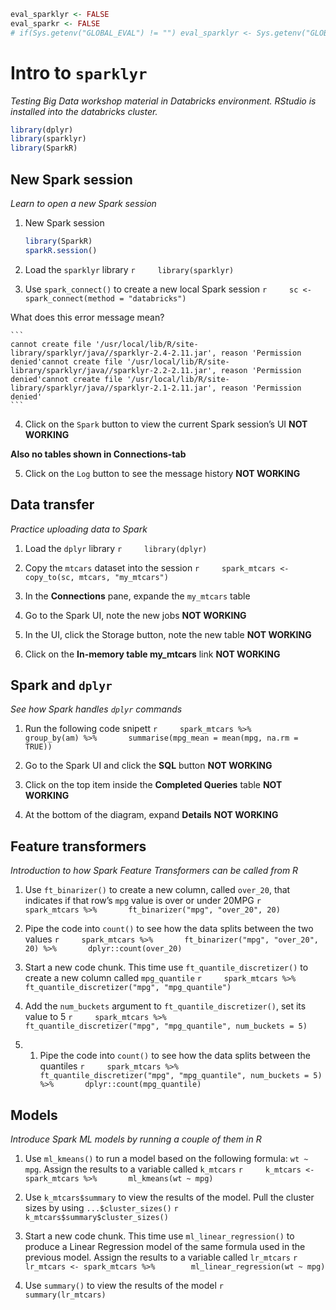 ```r
eval_sparklyr <- FALSE
eval_sparkr <- FALSE
# if(Sys.getenv("GLOBAL_EVAL") != "") eval_sparklyr <- Sys.getenv("GLOBAL_EVAL")
```

# Intro to `sparklyr`

*Testing Big Data workshop material in Databricks environment. RStudio is installed into the databricks cluster.*

```r
library(dplyr)
library(sparklyr)
library(SparkR)
```

## New Spark session
*Learn to open a new Spark session*

1. New Spark session

    ```r
    library(SparkR)
    sparkR.session()
    ```

2. Load the `sparklyr` library
    ```r
    library(sparklyr)
    ```

3. Use `spark_connect()` to create a new local Spark session
    ```r
    sc <- spark_connect(method = "databricks")
    ```
    
What does this error message mean?

    ```
    cannot create file '/usr/local/lib/R/site-library/sparklyr/java//sparklyr-2.4-2.11.jar', reason 'Permission denied'cannot create file '/usr/local/lib/R/site-library/sparklyr/java//sparklyr-2.2-2.11.jar', reason 'Permission denied'cannot create file '/usr/local/lib/R/site-library/sparklyr/java//sparklyr-2.1-2.11.jar', reason 'Permission denied'
    ```

4. Click on the `Spark` button to view the current Spark session's UI **NOT WORKING**

**Also no tables shown in Connections-tab**
  

5. Click on the `Log` button to see the message history **NOT WORKING**


## Data transfer
*Practice uploading data to Spark*

1. Load the `dplyr` library
    ```r
    library(dplyr)
    ```

2. Copy the `mtcars` dataset into the session
    ```r
    spark_mtcars <- copy_to(sc, mtcars, "my_mtcars")
    ```

3. In the **Connections** pane, expande the `my_mtcars` table

4. Go to the Spark UI, note the new jobs **NOT WORKING**

5. In the UI, click the Storage button, note the new table **NOT WORKING**

6. Click on the **In-memory table my_mtcars** link **NOT WORKING**

## Spark and `dplyr`
*See how Spark handles `dplyr` commands*

1. Run the following code snipett
    ```r
    spark_mtcars %>%
      group_by(am) %>%
      summarise(mpg_mean = mean(mpg, na.rm = TRUE))
    ```

2. Go to the Spark UI and click the **SQL** button  **NOT WORKING**

3. Click on the top item inside the **Completed Queries** table **NOT WORKING**

4. At the bottom of the diagram, expand **Details**  **NOT WORKING**

## Feature transformers
*Introduction to how Spark Feature Transformers can be called from R*

1. Use `ft_binarizer()` to create a new column, called `over_20`, that indicates if that row's `mpg` value is over or under 20MPG
    ```r
    spark_mtcars %>%
      ft_binarizer("mpg", "over_20", 20)
    ```


2. Pipe the code into `count()` to see how the data splits between the two values
    ```r
    spark_mtcars %>%
      ft_binarizer("mpg", "over_20", 20) %>%
      dplyr::count(over_20)
    ```


3. Start a new code chunk. This time use `ft_quantile_discretizer()` to create a new column called `mpg_quantile`
    ```r
    spark_mtcars %>%
      ft_quantile_discretizer("mpg", "mpg_quantile")
    ```

4. Add the `num_buckets` argument to `ft_quantile_discretizer()`, set its value to 5
    ```r
    spark_mtcars %>%
      ft_quantile_discretizer("mpg", "mpg_quantile", num_buckets = 5)
    ```

5. 1. Pipe the code into `count()` to see how the data splits between the quantiles
    ```r
    spark_mtcars %>%
      ft_quantile_discretizer("mpg", "mpg_quantile", num_buckets = 5) %>%
      dplyr::count(mpg_quantile)
    ```

## Models
*Introduce Spark ML models by running a couple of them in R*

1. Use `ml_kmeans()` to run a model based on the following formula: `wt ~ mpg`.  Assign the results to a variable called `k_mtcars`
    ```r
    k_mtcars <- spark_mtcars %>%
      ml_kmeans(wt ~ mpg)
    ```

2. Use `k_mtcars$summary` to view the results of the model.  Pull the cluster sizes by using `...$cluster_sizes()`
    ```r
    k_mtcars$summary$cluster_sizes()
    ```

3. Start a new code chunk. This time use `ml_linear_regression()` to produce a Linear Regression model of the same formula used in the previous model. Assign the results to a variable called `lr_mtcars`
    ```r
    lr_mtcars <- spark_mtcars %>% 
      ml_linear_regression(wt ~ mpg)
    ```

4. Use `summary()` to view the results of the model
    ```r
    summary(lr_mtcars)
    ```
